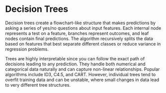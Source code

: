# Decision Trees

Decision trees create a flowchart-like structure that makes predictions by asking a series of yes/no questions about input features. Each internal node represents a test on a feature, branches represent outcomes, and leaf nodes contain final predictions. The algorithm recursively splits the data based on features that best separate different classes or reduce variance in regression problems.

Trees are highly interpretable since you can follow the exact path of decisions leading to any prediction. They handle both numerical and categorical data naturally and can capture non-linear relationships. Popular algorithms include ID3, C4.5, and CART. However, individual trees tend to overfit training data and can be unstable, where small changes in data lead to very different tree structures.
